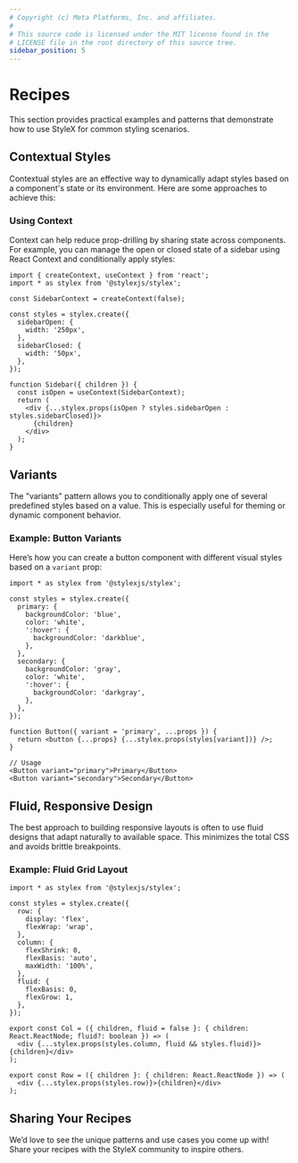 ```yaml
---
# Copyright (c) Meta Platforms, Inc. and affiliates.
#
# This source code is licensed under the MIT license found in the
# LICENSE file in the root directory of this source tree.
sidebar_position: 5
---
```



# Recipes

This section provides practical examples and patterns that demonstrate how to use StyleX for common styling scenarios.

## Contextual Styles

Contextual styles are an effective way to dynamically adapt styles based on a component's state or its environment. Here are some approaches to achieve this:

### Using Context

Context can help reduce prop-drilling by sharing state across components. For example, you can manage the open or closed state of a sidebar using React Context and conditionally apply styles:

```tsx
import { createContext, useContext } from 'react';
import * as stylex from '@stylexjs/stylex';

const SidebarContext = createContext(false);

const styles = stylex.create({
  sidebarOpen: {
    width: '250px',
  },
  sidebarClosed: {
    width: '50px',
  },
});

function Sidebar({ children }) {
  const isOpen = useContext(SidebarContext);
  return (
    <div {...stylex.props(isOpen ? styles.sidebarOpen : styles.sidebarClosed)}>
      {children}
    </div>
  );
}
```

## Variants

The "variants" pattern allows you to conditionally apply one of several predefined styles based on a value. This is especially useful for theming or dynamic component behavior.

### Example: Button Variants

Here’s how you can create a button component with different visual styles based on a `variant` prop:

```tsx
import * as stylex from '@stylexjs/stylex';

const styles = stylex.create({
  primary: {
    backgroundColor: 'blue',
    color: 'white',
    ':hover': {
      backgroundColor: 'darkblue',
    },
  },
  secondary: {
    backgroundColor: 'gray',
    color: 'white',
    ':hover': {
      backgroundColor: 'darkgray',
    },
  },
});

function Button({ variant = 'primary', ...props }) {
  return <button {...props} {...stylex.props(styles[variant])} />;
}

// Usage
<Button variant="primary">Primary</Button>
<Button variant="secondary">Secondary</Button>
```

## Fluid, Responsive Design

The best approach to building responsive layouts is often to use fluid designs that adapt naturally to available space. This minimizes the total CSS and avoids brittle breakpoints.

### Example: Fluid Grid Layout

```tsx
import * as stylex from '@stylexjs/stylex';

const styles = stylex.create({
  row: {
    display: 'flex',
    flexWrap: 'wrap',
  },
  column: {
    flexShrink: 0,
    flexBasis: 'auto',
    maxWidth: '100%',
  },
  fluid: {
    flexBasis: 0,
    flexGrow: 1,
  },
});

export const Col = ({ children, fluid = false }: { children: React.ReactNode; fluid?: boolean }) => (
  <div {...stylex.props(styles.column, fluid && styles.fluid)}>{children}</div>
);

export const Row = ({ children }: { children: React.ReactNode }) => (
  <div {...stylex.props(styles.row)}>{children}</div>
);
```
## Sharing Your Recipes

We’d love to see the unique patterns and use cases you come up with! Share your recipes with the StyleX community to inspire others.
